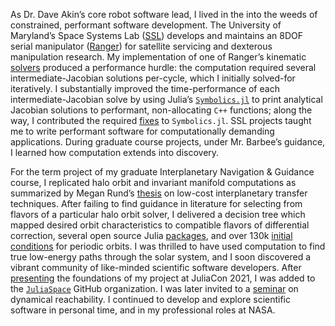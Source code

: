 As Dr. Dave Akin's core robot software lead, I lived in the 
into the weeds of constrained, performant software development. 
The University of Maryland's Space Systems Lab
([SSL](https://ssl.umd.edu)) develops and maintains an 8DOF serial manipulator 
([Ranger](https://ssl.umd.edu/ranger)) for satellite servicing and dexterous 
manipulation research. My implementation of one of Ranger's kinematic
[solvers](https://onlinelibrary.wiley.com/doi/abs/10.1002/1097-4563(200009)17:9%3C453::AID-ROB1%3E3.0.CO;2-A)
produced a performance hurdle: the computation required 
several intermediate-Jacobian solutions per-cycle, which I initially solved-for iteratively. 
I substantially improved the time-performance of each intermediate-Jacobian solve by 
using Julia's [`Symbolics.jl`](https://symbolics.juliasymbolics.org/)
to print analytical Jacobian solutions to performant, 
non-allocating `C++` functions; along the way, I contributed the required 
[fixes](https://github.com/JuliaSymbolics/Symbolics.jl/pull/72) to 
`Symbolics.jl`. SSL projects taught me to write performant software for computationally 
demanding applications. During graduate course projects, under Mr. Barbee's guidance, 
I learned how computation extends into discovery.

For the term project of my graduate Interplanetary Navigation & Guidance course, 
I replicated halo orbit and invariant manifold computations as summarized by Megan Rund's 
[thesis](https://digitalcommons.calpoly.edu/theses/1853/) on low-cost
interplanetary transfer techniques. After failing to find guidance in literature
for selecting from flavors of a particular halo orbit solver, I delivered a 
decision tree which mapped desired
orbit characteristics to compatible flavors of differential correction, several 
open source Julia [packages](https://github.com/cadojo/GeneralAstrodynamics.jl),
and over 130k [initial conditions](https://github.com/cadojo/CR3BP-Manifold-Research)
for periodic orbits. I was thrilled to have used computation to find true 
low-energy paths through the  solar system, and I soon discovered a vibrant community
of like-minded scientific software developers. After [presenting](https://youtu.be/WnvKaUsGv8w)
the foundations of my project at JuliaCon 2021, I was added to the
[`JuliaSpace`](https://github.com/JuliaSpace) GitHub organization. I was 
later invited to a [seminar](https://juliareach.github.io/juliareach-days-3/) 
on dynamical reachability. I continued to develop and explore scientific software in 
personal time, and in my professional roles at NASA.